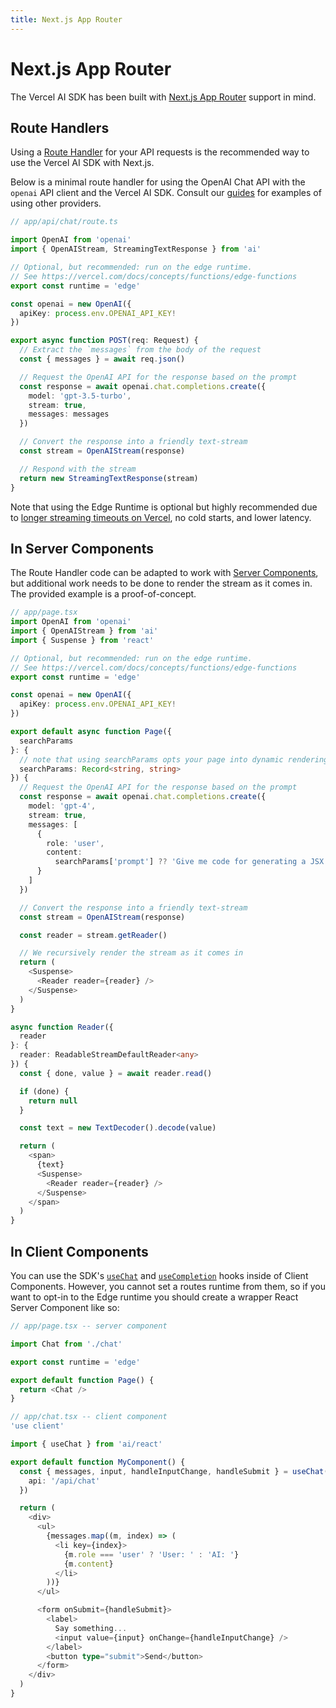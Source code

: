 ```yaml
---
title: Next.js App Router
---
```


# Next.js App Router

The Vercel AI SDK has been built with [Next.js App Router](https://nextjs.org/docs/app) support in mind.

## Route Handlers

Using a [Route Handler](https://nextjs.org/docs/app/building-your-application/routing/router-handlers)
for your API requests is the recommended way to use the Vercel AI SDK with Next.js.

Below is a minimal route handler for using the OpenAI Chat API with the `openai` API client and the Vercel AI SDK. Consult our [guides](/docs/guides) for examples of using other providers.

```typescript
// app/api/chat/route.ts

import OpenAI from 'openai'
import { OpenAIStream, StreamingTextResponse } from 'ai'

// Optional, but recommended: run on the edge runtime.
// See https://vercel.com/docs/concepts/functions/edge-functions
export const runtime = 'edge'

const openai = new OpenAI({
  apiKey: process.env.OPENAI_API_KEY!
})

export async function POST(req: Request) {
  // Extract the `messages` from the body of the request
  const { messages } = await req.json()

  // Request the OpenAI API for the response based on the prompt
  const response = await openai.chat.completions.create({
    model: 'gpt-3.5-turbo',
    stream: true,
    messages: messages
  })

  // Convert the response into a friendly text-stream
  const stream = OpenAIStream(response)

  // Respond with the stream
  return new StreamingTextResponse(stream)
}
```

Note that using the Edge Runtime is optional but highly recommended due to [longer streaming timeouts on Vercel](https://vercel.com/docs/concepts/functions/edge-functions/limitations#maximum-initial-response-time), no cold starts, and lower latency.

## In Server Components

The Route Handler code can be adapted to work with [Server Components](https://nextjs.org/docs/getting-started/react-essentials#server-components), but additional work needs to be done to render the stream as it comes in. The provided example is a proof-of-concept.

```typescript
// app/page.tsx
import OpenAI from 'openai'
import { OpenAIStream } from 'ai'
import { Suspense } from 'react'

// Optional, but recommended: run on the edge runtime.
// See https://vercel.com/docs/concepts/functions/edge-functions
export const runtime = 'edge'

const openai = new OpenAI({
  apiKey: process.env.OPENAI_API_KEY!
})

export default async function Page({
  searchParams
}: {
  // note that using searchParams opts your page into dynamic rendering. See https://nextjs.org/docs/app/api-reference/file-conventions/page#searchparams-optional
  searchParams: Record<string, string>
}) {
  // Request the OpenAI API for the response based on the prompt
  const response = await openai.chat.completions.create({
    model: 'gpt-4',
    stream: true,
    messages: [
      {
        role: 'user',
        content:
          searchParams['prompt'] ?? 'Give me code for generating a JSX button'
      }
    ]
  })

  // Convert the response into a friendly text-stream
  const stream = OpenAIStream(response)

  const reader = stream.getReader()

  // We recursively render the stream as it comes in
  return (
    <Suspense>
      <Reader reader={reader} />
    </Suspense>
  )
}

async function Reader({
  reader
}: {
  reader: ReadableStreamDefaultReader<any>
}) {
  const { done, value } = await reader.read()

  if (done) {
    return null
  }

  const text = new TextDecoder().decode(value)

  return (
    <span>
      {text}
      <Suspense>
        <Reader reader={reader} />
      </Suspense>
    </span>
  )
}
```

## In Client Components

You can use the SDK's [`useChat`](/docs/api-reference/use-chat) and [`useCompletion`](/docs/api-reference/use-completion) hooks inside of Client Components.
However, you cannot set a routes runtime from them, so if you want to opt-in to the Edge runtime you should create a wrapper React Server Component like so:

```typescript
// app/page.tsx -- server component

import Chat from './chat'

export const runtime = 'edge'

export default function Page() {
  return <Chat />
}
```

```typescript
// app/chat.tsx -- client component
'use client'

import { useChat } from 'ai/react'

export default function MyComponent() {
  const { messages, input, handleInputChange, handleSubmit } = useChat({
    api: '/api/chat'
  })

  return (
    <div>
      <ul>
        {messages.map((m, index) => (
          <li key={index}>
            {m.role === 'user' ? 'User: ' : 'AI: '}
            {m.content}
          </li>
        ))}
      </ul>

      <form onSubmit={handleSubmit}>
        <label>
          Say something...
          <input value={input} onChange={handleInputChange} />
        </label>
        <button type="submit">Send</button>
      </form>
    </div>
  )
}
```
